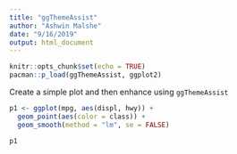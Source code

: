 ```yaml
---
title: "ggThemeAssist"
author: "Ashwin Malshe"
date: "9/16/2019"
output: html_document
---
```


```r
knitr::opts_chunk$set(echo = TRUE)
pacman::p_load(ggThemeAssist, ggplot2)
```

Create a simple plot and then enhance using `ggThemeAssist`

```r

p1 <- ggplot(mpg, aes(displ, hwy)) +
  geom_point(aes(color = class)) +
  geom_smooth(method = "lm", se = FALSE)
```

```r
p1
```

